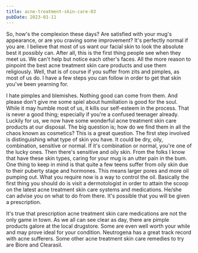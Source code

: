 ```yaml
---
title: acne-treatment-skin-care-03
pubDate: 2023-01-11
---
```


So, how's the complexion these days? Are satisfied with your mug's appearance, or are you craving some improvement? It's perfectly normal if you are. I believe that most of us want our facial skin to look the absolute best it possibly can. After all, this is the first thing people see when they meet us. We can't help but notice each other's faces. All the more reason to pinpoint the best acne treatment skin care products and use them religiously. Well, that is of course if you suffer from zits and pimples, as most of us do. I have a few steps you can follow in order to get that skin you've been yearning for. 

I hate pimples and blemishes. Nothing good can come from them. And please don't give me some spiel about humiliation is good for the soul. While it may humble most of us, it kills our self-esteem in the process. That is never a good thing; especially if you're a confused teenager already. Luckily for us, we now have some wonderful acne treatment skin care products at our disposal. The big question is; how do we find them in all the chaos known as cosmetics? This is a great question. The first step involved is distinguishing what type of skin you have. It could be dry, oily, combination, sensitive or normal. If it's combination or normal, you're one of the lucky ones. Then there's sensitive and oily skin. From the folks I know that have these skin types, caring for your mug is an utter pain in the bum. One thing to keep in mind is that quite a few teens suffer from oily skin due to their puberty stage and hormones. This means larger pores and more oil pumping out. What you require now is a way to control the oil. Basically the first thing you should do is visit a dermotologist in order to attain the scoop on the latest acne treatment skin care systems and medications. He/she can advise you on what to do from there. It's possible that you will be given a prescription. 

It's true that prescription acne treatment skin care medications are not the only game in town. As we all can see clear as day, there are pimple products galore at the local drugstore. Some are even well worth your while and may prove ideal for your condition. Neutrogena has a great track record with acne sufferers. Some other acne treatment skin care remedies to try are Biore and Clearasil.
